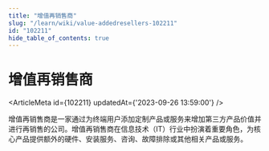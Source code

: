 ```yaml
---
title: "增值再销售商"
slug: "/learn/wiki/value-addedresellers-102211"
id: "102211"
hide_table_of_contents: true
---
```



# 增值再销售商

<ArticleMeta id={102211} updatedAt={'2023-09-26 13:59:00'} />
<div className='border-solid border-b border-t-0 my-4 border-[var(--ifm-color-gray-300)]' />

增值再销售商是一家通过为终端用户添加定制产品或服务来增加第三方产品价值并进行再销售的公司。增值再销售商在信息技术（IT）行业中扮演着重要角色，为核心产品提供额外的硬件、安装服务、咨询、故障排除或其他相关产品或服务。
